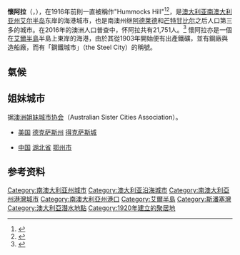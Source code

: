 {{NoteTA
|G1=Country
}}
{{Infobox Australian Place | type = city
| name         = 怀阿拉<br />Whyalla
| state        = sa
| image        = Whyalla-town-view.JPG
| caption      = 从Hummock Hill观景台俯视怀阿拉全城
| lga          = [[City_of_Whyalla|City of Whyalla]] 
| postcode     = 5600 <ref>[http://www1.auspost.com.au/postcodes/index.asp?Locality=Whyalla&sub=1&State=SA&Postcode=&submit1=Search Australia Post] {{webarchive|url=https://web.archive.org/web/20090503212704/http://www1.auspost.com.au/postcodes/index.asp?Locality=Whyalla&sub=1&State=SA&Postcode=&submit1=Search |date=2009-05-03 }} - Postcode: Whyalla, SA (25 June 2008)</ref>
| pop          = 21,122
| pop_footnotes = （2006年）
| poprank      = 
| density      = 
| est          = 1920年
| coordinates={{coord|33|02|S|137|34|E|region:AU-SA_type:city(22836)|display=inline,title}} 
| latd  =33 |latm =02 |lats  =0
| longd =137 |longm =34 |longs =0
| area         = 
| timezone     = ACST[[UTC9:30|UTC9:30]]
| utc          = +9:30
| timezone-dst = ACDT[[UTC10:30|30]]
| utc-dst      = +10:30
| maxtemp  = 
| mintemp  = 
| rainfall = 
| stategov     = [[electoral_district_of_Giles|Giles]]<ref name=Giles>{{cite web|title=District of Giles Background Profile|url=http://www.ecsa.sa.gov.au/component/edocman/?task=document.download&id=500&Itemid=0|publisher=ELECTORAL COMMISSION SA|accessdate=20 August 2015|archive-date=2016-03-22|archive-url=https://web.archive.org/web/20160322123337/http://www.ecsa.sa.gov.au/component/edocman/?task=document.download&id=500&Itemid=0|dead-url=no}}</ref>
| fedgov       = [[格雷_(澳大利亞國會選區)|格雷]]<ref name=AEC>{{cite web|title=Federal electoral division of Grey, boundary gazetted 16 December 2011|url=http://www.aec.gov.au/profiles/sa/files/2011/2011-aec-a4-map-sa-grey.pdf|publisher=Australian Electoral Commission|accessdate=20 August 2015|archive-date=2015-03-26|archive-url=https://web.archive.org/web/20150326131054/http://aec.gov.au/profiles/sa/files/2011/2011-aec-a4-map-sa-grey.pdf|dead-url=no}}</ref>
| dist1        = 395
| location1     = 阿德莱德
}}

'''懷阿拉'''（{{lang-en|Whyalla}}，{{IPAc-en|hw|aɪ|ˈ|æ|l|ə}}），在1916年前則一直被稱作"Hummocks Hill"<ref>{{Cite news|url=http://nla.gov.au/nla.news-article204679870|title=CLASHING PLACE NAMES.|date=1916-11-08|work=Journal (Adelaide, SA : 1912 - 1923)|access-date=2017-09-27|pages=2}}</ref><ref>{{Cite news|url=http://nla.gov.au/nla.news-article59904148|title=CLASHING PLACE NAMES.|date=1916-11-08|work=Register (Adelaide, SA : 1901 - 1929)|access-date=2017-09-27|pages=6}}</ref>，是[[澳大利亚|澳大利亚]][[南澳大利亚州|南澳大利亚州]][[艾尔半岛|艾尔半岛]]东岸的海港城市，也是南澳州继[[阿德莱德|阿德莱德]]和[[芒特甘比尔|芒特甘比尔]]之后人口第三多的城市。在2016年的澳洲人口普查中，怀阿拉共有21,751人。<ref name="Census2016">{{Census 2016 AUS|id=4008 |name=Whyalla (Significant Urban Area) |accessdate=18 December 2017 |quick=on}}</ref>
懷阿拉亦是一個在[[艾爾半島|艾爾半島]]半島上東岸的海港，由於其從1903年開始便有出產鐵礦，並有鋼廠與造船廠，而有「鋼鐵城市」（the Steel City）的稱號。

== 氣候 ==
{{Weather box
|location = 懷阿拉
|metric first = Yes
|single line = Yes
|Jan record high C = 49.4
|Feb record high C = 48.0
|Mar record high C = 44.1
|Apr record high C = 40.4
|May record high C = 32.9
|Jun record high C = 26.3
|Jul record high C = 27.0
|Aug record high C = 32.0
|Sep record high C = 38.0
|Oct record high C = 42.1
|Nov record high C = 45.5
|Dec record high C = 45.8
|year record high C = 49.4
|Jan high C = 30.2
|Feb high C = 29.6
|Mar high C = 27.3
|Apr high C = 23.8
|May high C = 20.6
|Jun high C = 17.2
|Jul high C = 17.0
|Aug high C = 18.5
|Sep high C = 21.7
|Oct high C = 24.1
|Nov high C = 26.7
|Dec high C = 28.3
|year high C = 23.8
|Jan low C = 17.7
|Feb low C = 17.8
|Mar low C = 15.6
|Apr low C = 11.9
|May low C = 8.9
|Jun low C = 6.1
|Jul low C = 5.2
|Aug low C = 5.9
|Sep low C = 8.1
|Oct low C = 10.7
|Nov low C = 14.0
|Dec low C = 15.9
|year low C = 11.5
|Jan record low C = 5.9
|Feb record low C = 7.8
|Mar record low C = 5.5
|Apr record low C = 2.2
|May record low C = -0.4
|Jun record low C = -3.2
|Jul record low C = -3.2
|Aug record low C = -2.0
|Sep record low C = 0.0
|Oct record low C = 0.3
|Nov record low C = 3.9
|Dec record low C = 4.7
|year record low C = -3.2
|Jan precipitation mm = 17.5
|Feb precipitation mm = 23.7
|Mar precipitation mm = 19.2
|Apr precipitation mm = 21.8
|May precipitation mm = 23.7
|Jun precipitation mm = 28.5
|Jul precipitation mm = 23.0
|Aug precipitation mm = 21.5
|Sep precipitation mm = 26.3
|Oct precipitation mm = 22.3
|Nov precipitation mm = 21.8
|Dec precipitation mm = 24.3
|year precipitation mm = 267.4
|Jan precipitation days = 3.2
|Feb precipitation days = 3.2
|Mar precipitation days = 4.0
|Apr precipitation days = 4.9
|May precipitation days = 8.6
|Jun precipitation days = 10.8
|Jul precipitation days = 10.6
|Aug precipitation days = 9.9
|Sep precipitation days = 7.6
|Oct precipitation days = 6.5
|Nov precipitation days = 4.6	
|Dec precipitation days = 4.8	
|year precipitation days = 78.7
|humidity colour=green
|Jan humidity = 38
|Feb humidity = 40
|Mar humidity = 40
|Apr humidity = 44
|May humidity = 49
|Jun humidity = 54
|Jul humidity = 53
|Aug humidity = 48
|Sep humidity = 44
|Oct humidity = 41
|Nov humidity = 39
|Dec humidity = 41
|year humidity = 44	
|source 1 =<ref>{{cite web | url = http://www.bom.gov.au/climate/averages/tables/cw_018120_All.shtml | title = Whyalla climate | publisher =  | accessdate = 2017-12-19 | archive-date = 2019-09-16 | archive-url = https://web.archive.org/web/20190916110538/http://www.bom.gov.au/climate/averages/tables/cw_018120_All.shtml | dead-url = no }}</ref>
|date=February 2014
}}

==姐妹城市==
据[https://web.archive.org/web/20081022214741/http://www.asca.asn.au/index.html 澳洲姐妹城市协会]（Australian Sister Cities Association）。
*{{flagicon|United States}} [[美国|美国]] [[德克萨斯州|德克萨斯州]] [[得克萨斯城|得克萨斯城]]
*{{flagicon|China}} [[中国|中国]] [[湖北省|湖北省]] [[鄂州市|鄂州市]]

==参考资料==
{{reflist}}

{{鄂州市}}
{{Authority control}}

{{DEFAULTSORT:Whyalla, South Australia}}
[[Category:南澳大利亚州城市|Category:南澳大利亚州城市]]
[[Category:澳大利亚沿海城市|Category:澳大利亚沿海城市]]
[[Category:南澳大利亞州港灣城市|Category:南澳大利亞州港灣城市]]
[[Category:南澳大利亞州港口|Category:南澳大利亞州港口]]
[[Category:艾爾半島|Category:艾爾半島]]
[[Category:斯潘塞灣|Category:斯潘塞灣]]
[[Category:澳大利亞潛水地點|Category:澳大利亞潛水地點]]
[[Category:1920年建立的聚居地|Category:1920年建立的聚居地]]